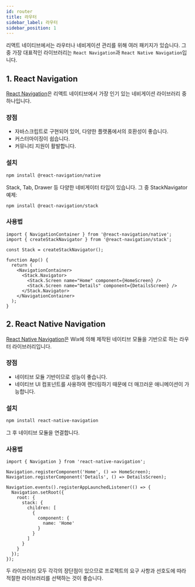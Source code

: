 ```yaml
---
id: router
title: 라우터
sidebar_label: 라우터
sidebar_position: 1
---
```



리액트 네이티브에서는 라우터나 네비게이션 관리를 위해 여러 패키지가 있습니다. 그 중 가장 대표적인 라이브러리는 `React Navigation`과 `React Native Navigation`입니다.

<AdFitMobileBanner
  unit="DAN-YpcHf9p49U5ykXi8"
  className="adfit-top-mobile"
/>

## 1. React Navigation

[React Navigation](https://reactnavigation.org)은 리액트 네이티브에서 가장 인기 있는 네비게이션 라이브러리 중 하나입니다. 

### 장점
- 자바스크립트로 구현되어 있어, 다양한 플랫폼에서의 호환성이 좋습니다.
- 커스터마이징이 쉽습니다.
- 커뮤니티 지원이 활발합니다.

### 설치

```bash
npm install @react-navigation/native
```

Stack, Tab, Drawer 등 다양한 네비게이터 타입이 있습니다. 그 중 StackNavigator 예제:

```bash
npm install @react-navigation/stack
```

### 사용법

```tsx
import { NavigationContainer } from '@react-navigation/native';
import { createStackNavigator } from '@react-navigation/stack';

const Stack = createStackNavigator();

function App() {
  return (
    <NavigationContainer>
      <Stack.Navigator>
        <Stack.Screen name="Home" component={HomeScreen} />
        <Stack.Screen name="Details" component={DetailsScreen} />
      </Stack.Navigator>
    </NavigationContainer>
  );
}
```

## 2. React Native Navigation

[React Native Navigation](https://wix.github.io/react-native-navigation/)은 Wix에 의해 제작된 네이티브 모듈을 기반으로 하는 라우터 라이브러리입니다.

### 장점
- 네이티브 모듈 기반이므로 성능이 좋습니다.
- 네이티브 UI 컴포넌트를 사용하여 렌더링하기 때문에 더 매끄러운 애니메이션이 가능합니다.

### 설치

```bash
npm install react-native-navigation
```

그 후 네이티브 모듈을 연결합니다.

### 사용법

```tsx
import { Navigation } from 'react-native-navigation';

Navigation.registerComponent('Home', () => HomeScreen);
Navigation.registerComponent('Details', () => DetailsScreen);

Navigation.events().registerAppLaunchedListener(() => {
  Navigation.setRoot({
    root: {
      stack: {
        children: [
          {
            component: {
              name: 'Home'
            }
          }
        ]
      }
    }
  });
});
```

두 라이브러리 모두 각각의 장단점이 있으므로 프로젝트의 요구 사항과 선호도에 따라 적절한 라이브러리를 선택하는 것이 좋습니다.

<AdFitMobileBanner
  unit="DAN-weLLBNA8C31gpo1t"
  className="adfit-bottom-mobile"
/>
